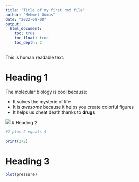 ```yaml
---
title: "Title of my first rmd file"
author: "Mehmet Gümüş"
date: "2022-08-08"
output:
  html_document:
    toc: true
    toc_float: true
    toc_depth: 2
---
```


This is human readable text.

# Heading 1

The molecular biology is cool because:

- It solves the mysterie of life
- It is *awesome* because it helps you create colorful figures
- It helps us cheat death thanks to **drugs**

![](https://media.giphy.com/media/fqIBaMWI7m7O8/giphy.gif)
# Heading 2

```r

#2 plus 2 equals 4

print(2+2)

```

# Heading 3

```r

plot(pressure)

```



